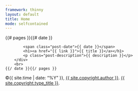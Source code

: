 ```yaml
---
framework: thinny
layout: default
title: Home
mode: selfcontained
---
```


<div id="post-list">
  {{# pages }}{{# date }}
		<div>
			<span class="post-date">{{ date }}</span>
			<h1><a href="{{ link }}">{{ title }}</a></h1>
			<p class="post-description">{{ description }}</p>
		</div>
		<br>
	{{/ date }}{{/ pages }}
</div>


<footer class="clean" style="background-image: url({{site.url}}{{ site.cover }}); background-position: bottom; height: 60px;">
	<p class="copyright">&copy;{{ site.time | date: "%Y" }}, <a href="{{ site.copyright.url }}" target="_blank">{{ site.copyright.author }}</a>. <a href="{{ site.copyright.type_url }}" target="_blank">{{ site.copyright.type_title }}</a>.</p>
</footer>
